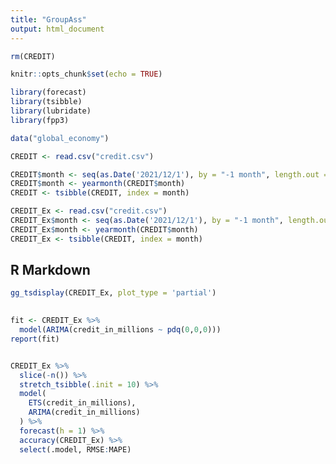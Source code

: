 ```yaml
---
title: "GroupAss"
output: html_document
---
```


```r
rm(CREDIT)

knitr::opts_chunk$set(echo = TRUE)

library(forecast)
library(tsibble)
library(lubridate)
library(fpp3)

data("global_economy")

CREDIT <- read.csv("credit.csv")

CREDIT$month <- seq(as.Date('2021/12/1'), by = "-1 month", length.out = 492)
CREDIT$month <- yearmonth(CREDIT$month)
CREDIT <- tsibble(CREDIT, index = month)

CREDIT_Ex <- read.csv("credit.csv")
CREDIT_Ex$month <- seq(as.Date('2021/12/1'), by = "-1 month", length.out = 492)
CREDIT_Ex$month <- yearmonth(CREDIT$month)
CREDIT_Ex <- tsibble(CREDIT, index = month)


```

## R Markdown


```r
gg_tsdisplay(CREDIT_Ex, plot_type = 'partial')
             

fit <- CREDIT_Ex %>%
  model(ARIMA(credit_in_millions ~ pdq(0,0,0)))
report(fit)


CREDIT_Ex %>%
  slice(-n()) %>%
  stretch_tsibble(.init = 10) %>%
  model(
    ETS(credit_in_millions),
    ARIMA(credit_in_millions)
  ) %>%
  forecast(h = 1) %>%
  accuracy(CREDIT_Ex) %>%
  select(.model, RMSE:MAPE)




```

